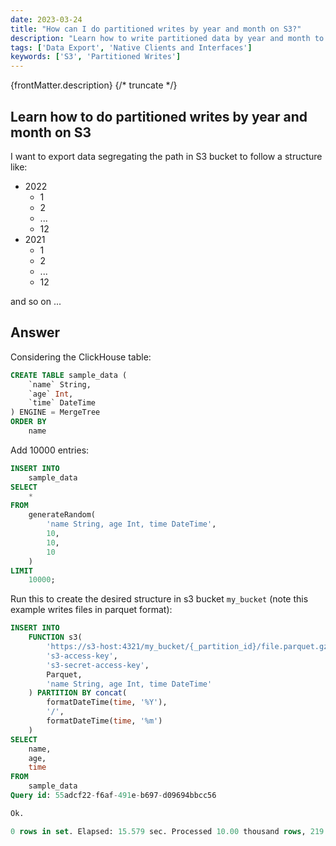 ```yaml
---
date: 2023-03-24
title: "How can I do partitioned writes by year and month on S3?"
description: "Learn how to write partitioned data by year and month to an S3 bucket in ClickHouse, using a custom path structure for organizing the data."
tags: ['Data Export', 'Native Clients and Interfaces']
keywords: ['S3', 'Partitioned Writes']
---
```


{frontMatter.description}
{/* truncate */}

## Learn how to do partitioned writes by year and month on S3

I want to export data segregating the path in S3 bucket to follow a structure like:

- 2022
  - 1
  - 2
  - ...
  - 12
- 2021
  - 1
  - 2
  - ...
  - 12
  
and so on ...

## Answer

Considering the ClickHouse table:

```sql
CREATE TABLE sample_data (
    `name` String,
    `age` Int,
    `time` DateTime
) ENGINE = MergeTree
ORDER BY
    name
```

Add 10000 entries:

```sql
INSERT INTO
    sample_data
SELECT
    *
FROM
    generateRandom(
        'name String, age Int, time DateTime',
        10,
        10,
        10
    )
LIMIT
    10000;
```

Run this to create the desired structure in s3 bucket `my_bucket` (note this example writes files in parquet format):

```sql
INSERT INTO
    FUNCTION s3(
        'https://s3-host:4321/my_bucket/{_partition_id}/file.parquet.gz',
        's3-access-key',
        's3-secret-access-key',
        Parquet,
        'name String, age Int, time DateTime'
    ) PARTITION BY concat(
        formatDateTime(time, '%Y'),
        '/',
        formatDateTime(time, '%m')
    )
SELECT
    name,
    age,
    time
FROM
    sample_data
Query id: 55adcf22-f6af-491e-b697-d09694bbcc56

Ok.

0 rows in set. Elapsed: 15.579 sec. Processed 10.00 thousand rows, 219.93 KB (641.87 rows/s., 14.12 KB/s.)
```
